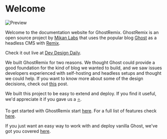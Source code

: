 # Welcome

![Preview](/image.png)

Welcome to the documentation website for GhostRemix. GhostRemix is an open source project by [Mikan Labs](https://mikanlabs.com) that uses the popular blog [Ghost](https://ghost.org/) as a headless CMS with [Remix](https://remix.run/).

Check it out live at [Dev Design Daily](https://devdesigndaily.com).

We built GhostRemix for two reasons. We thought Ghost could provide a good foundation for the kind of blog we wanted to build, and we saw issues developers experienced with self-hosting and headless setups and thought we could help.
If you want to know more about some of the design decisions, check out [this](https://mikanlabs.com/ghost-remix) post.

We built this project to be easy to extend and deploy. If you find it useful, we'd appreciate it if you gave us a [⭐](https://github.com/mikan-laboratory/ghost-remix).

To get started with GhostRemix start [here](/local-development). For a full list of features check [here](/features).

If you just want an easy way to work with and deploy vanilla Ghost, we've got you covered [here](/vanilla-ghost).
